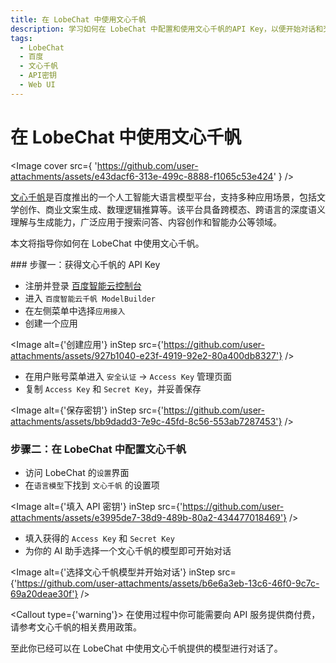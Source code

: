 ```yaml
---
title: 在 LobeChat 中使用文心千帆
description: 学习如何在 LobeChat 中配置和使用文心千帆的API Key，以便开始对话和交互。
tags:
  - LobeChat
  - 百度
  - 文心千帆
  - API密钥
  - Web UI
---
```


# 在 LobeChat 中使用文心千帆

<Image
  cover
  src={
    'https://github.com/user-attachments/assets/e43dacf6-313e-499c-8888-f1065c53e424'
  }
/>

[文心千帆](https://qianfan.cloud.baidu.com/)是百度推出的一个人工智能大语言模型平台，支持多种应用场景，包括文学创作、商业文案生成、数理逻辑推算等。该平台具备跨模态、跨语言的深度语义理解与生成能力，广泛应用于搜索问答、内容创作和智能办公等领域。

本文将指导你如何在 LobeChat 中使用文心千帆。

<Steps>
### 步骤一：获得文心千帆的 API Key

- 注册并登录 [百度智能云控制台](https://console.bce.baidu.com/)
- 进入 `百度智能云千帆 ModelBuilder`
- 在左侧菜单中选择`应用接入`
- 创建一个应用

<Image
  alt={'创建应用'}
  inStep
  src={'https://github.com/user-attachments/assets/927b1040-e23f-4919-92e2-80a400db8327'}
/>

- 在用户账号菜单进入 `安全认证` -> `Access Key` 管理页面
- 复制 `Access Key` 和 `Secret Key`，并妥善保存

<Image
  alt={'保存密钥'}
  inStep
  src={'https://github.com/user-attachments/assets/bb9dadd3-7e9c-45fd-8c56-553ab7287453'}
/>

### 步骤二：在 LobeChat 中配置文心千帆

- 访问 LobeChat 的`设置`界面
- 在`语言模型`下找到 `文心千帆` 的设置项

<Image
  alt={'填入 API 密钥'}
  inStep
  src={'https://github.com/user-attachments/assets/e3995de7-38d9-489b-80a2-434477018469'}
/>

- 填入获得的 `Access Key` 和 `Secret Key`
- 为你的 AI 助手选择一个文心千帆的模型即可开始对话

<Image
  alt={'选择文心千帆模型并开始对话'}
  inStep
  src={'https://github.com/user-attachments/assets/b6e6a3eb-13c6-46f0-9c7c-69a20deae30f'}
/>

<Callout type={'warning'}>
  在使用过程中你可能需要向 API 服务提供商付费，请参考文心千帆的相关费用政策。
</Callout>

</Steps>

至此你已经可以在 LobeChat 中使用文心千帆提供的模型进行对话了。
